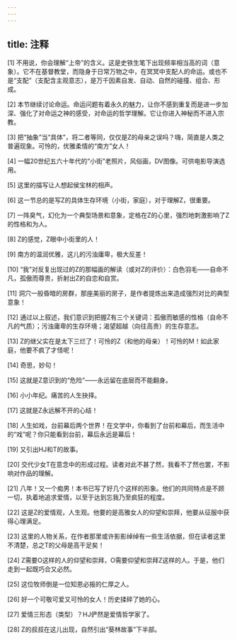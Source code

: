 ```yaml
---
---
---
```

title: 注释
---





[1] 不用说，你会理解“上帝”的含义。这是史铁生笔下出现频率相当高的词（意象）。它不在基督教堂，而隐身于日常万物之中，在冥冥中支配人的命运。或也不是“支配”（支配含主观意志），是万千因素自发、自动、自然的碰撞、组合、形成。

[2] 本节继续讨论命运。命运问题有着永久的魅力，让你不感到重复而是进一步加深、强化了对命运之神的感受，对命运的哲学理解。它让你进入神秘而不进入宗教。

[3] 把“抽象”当“具体”，将二者等同，仅仅是Z的母亲之误吗？嗨，简直是人类之普遍现象。可怜的，优雅柔情的“南方”女人！

[4] 一幅20世纪五六十年代的“小街”老照片，风俗画，DV图像。可供电影导演选用。

[5] 这里的描写让人想起侯宝林的相声。

[6] 这一节总的是写Z的具体生存环境（小街，家庭），对于理解Z，很重要。

[7] 一阵臭气，幻化为一个典型场景和意象，定格在Z的心里，强烈地刺激影响了Z的性格和为人。

[8] Z的感觉，Z眼中小街里的人！

[9] 南方的温润优雅，这儿的污浊庸卑，极大反差！

[10] “我”对反复出现过的Z的那幅画的解读（或对Z的评价）：白色羽毛——自命不凡，孤傲而尊贵，折射出Z的自恋和自赏。

[11] 洞穴一般昏暗的房群，那座美丽的房子，是作者提炼出来造成强烈对比的典型意象！

[12] 通过以上叙述，我们意识到把握Z有三个关键词：孤傲而敏感的性格（自命不凡的气质）；污浊庸卑的生存环境；渴望超越（向往高贵）的生存意志。

[13] Z的继父实在是太下三烂了！可怜的Z（和他的母亲）！可怜的M！如此家庭，他要不疯了才怪呢！

[14] 奇思，妙句！

[15] 这就是Z意识到的“危险”——永远留在底层而不能翻身。

[16] 小小年纪。痛苦的人生抉择。

[17] 这就是Z永远解不开的心结！

[18] 人生如戏，台前幕后两个世界！在文学中，你看到了台前和幕后，而生活中的“戏”呢？你只能看到台前，幕后永远是幕后！

[19] 又引出HJ和T的故事。

[20] 交代少女T在意念中的形成过程。读者对此不甚了然，我看不了然也罢，不影响对作品的理解。

[21] 八年！又一个痴男！本书已写了好几个这样的形象。他们的共同特点是不顾一切，执着地追求爱情，以至于达到忘我乃至疯狂的程度。

[22] 这是Z的爱情观，人生观。他要的是高雅女人的仰望和崇拜，他要从征服中获得心理满足。

[23] 这里的人物关系，在作者那里或许影影绰绰有一些生活依据，但在读者这里不清楚，总之T的父母是高干足矣！

[24] Z需要O这样的人的仰望和崇拜，O需要仰望和崇拜Z这样的人。于是，他们走到一起既巧合又必然。

[25] 这位牧师倒是一位知恩必报的仁厚之人。

[26] 好一个可敬可爱又可怜的女人！历史揉碎了她的心。

[27] 爱情三形态（类型）？HJ俨然是爱情哲学家了。

[28] Z的叔叔在这儿出现，自然引出“葵林故事”下半部。